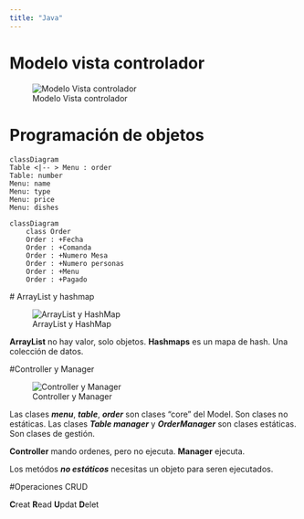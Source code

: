 ```yaml
---
title: "Java"
---
```


# Modelo vista controlador

![Modelo Vista controlador](/Imagenes/MVC.jpg){.lightbox}

# Programación de objetos

```mermaid
classDiagram 
Table <|-- > Menu : order
Table: number
Menu: name
Menu: type
Menu: price
Menu: dishes

```


```mermaid
classDiagram
    class Order
    Order : +Fecha
    Order : +Comanda
    Order : +Numero Mesa
    Order : +Numero personas
    Order : +Menu
    Order : +Pagado

```



 # ArrayList y hashmap

![ArrayList y HashMap](/Imagenes/arraylistHashmap.jpeg){.lightbox}

**ArrayList** no hay valor, solo objetos. 
**Hashmaps** es un mapa de hash. Una colección de datos. 

 #Controller y Manager

![Controller y Manager](/Imagenes/controllerMenuManager.jpeg){.lightbox}


Las clases ***menu***, ***table***, ***order*** son clases "core" del Model. Son clases no estáticas. 
Las clases ***Table manager*** y ***OrderManager*** son clases estáticas. Son clases de gestión. 

**Controller** mando ordenes, pero no ejecuta.
**Manager** ejecuta.

Los metódos ***no estáticos*** necesitas un objeto para seren ejecutados. 

#Operaciones CRUD

**C**reat
**R**ead
**U**pdat
**D**elet

